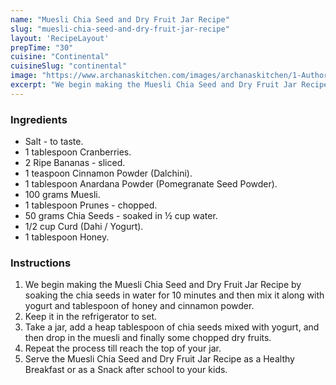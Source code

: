 ---
name: "Muesli Chia Seed and Dry Fruit Jar Recipe"
slug: "muesli-chia-seed-and-dry-fruit-jar-recipe"
layout: 'RecipeLayout'
prepTime: "30"
cuisine: "Continental"
cuisineSlug: "continental"
image: "https://www.archanaskitchen.com/images/archanaskitchen/1-Author/sibyl_sunitha/Muesli_Chia_Seed_and_Dry_Fruit_Jar_Recipe.jpg"
excerpt: "We begin making the Muesli Chia Seed and Dry Fruit Jar Recipe by soaking the chia seeds in water for 10 minutes and then mix it along with yogurt and tablespoon of honey and cinnamon powder"
---

### Ingredients

- Salt - to taste.
- 1 tablespoon Cranberries.
- 2 Ripe Bananas - sliced.
- 1 teaspoon Cinnamon Powder (Dalchini).
- 1 tablespoon Anardana Powder (Pomegranate Seed Powder).
- 100 grams Muesli.
- 1 tablespoon Prunes - chopped.
- 50 grams Chia Seeds - soaked in ½ cup water.
- 1/2 cup Curd (Dahi / Yogurt).
- 1 tablespoon Honey.

### Instructions

1. We begin making the Muesli Chia Seed and Dry Fruit Jar Recipe by soaking the chia seeds in water for 10 minutes and then mix it along with yogurt and tablespoon of honey and cinnamon powder.
1. Keep it in the refrigerator to set.
1. Take a jar, add a heap tablespoon of chia seeds mixed with yogurt, and then drop in the muesli and finally some chopped dry fruits.
1. Repeat the process till reach the top of your jar.
1. Serve the Muesli Chia Seed and Dry Fruit Jar Recipe as a Healthy Breakfast or as a Snack after school to your kids.
